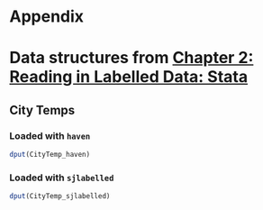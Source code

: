 # Appendix {#appendix}

# Data structures from [Chapter 2: Reading in Labelled Data: Stata](#chp-2)

## City Temps {#appendix-CT}

### Loaded with `haven` {#appendix-CT-haven}

```r

dput(CityTemp_haven)

```


### Loaded with `sjlabelled` {#appendix-CT-sjlabelled}

```r

dput(CityTemp_sjlabelled)

```